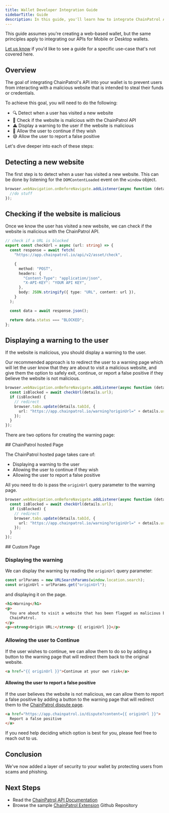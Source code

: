 ```yaml
---
title: Wallet Developer Integration Guide
sidebarTitle: Guide
description: In this guide, you'll learn how to integrate ChainPatrol API into your wallet.
---
```


<Note>

This guide assumes you're creating a web-based wallet, but the same principles apply
to integrating our APIs for Mobile or Desktop wallets.

[Let us know](mailto:nikita@chainpatrol.io) if you'd like to see a guide for a specific
use-case that's not covered here.

</Note>

## Overview

The goal of integrating ChainPatrol's API into your wallet is to prevent users from interacting
with a malicious website that is intended to steal their funds or credentials.

To achieve this goal, you will need to do the following:

- 🔍 Detect when a user has visited a new website
- 🥷 Check if the website is malicious with the ChainPatrol API
- ⚠️ Display a warning to the user if the website is malicious
- 🤞 Allow the user to continue if they wish
- 😅 Allow the user to report a false positive

Let's dive deeper into each of these steps:

## Detecting a new website

The first step is to detect when a user has visited a new website. This can be done by
listening for the `DOMContentLoaded` event on the `window` object.

```ts
browser.webNavigation.onBeforeNavigate.addListener(async function (details) {
  //do stuff
});
```

## Checking if the website is malicious

Once we know the user has visited a new website, we can check if the website is malicious
with the ChainPatrol API.

```ts
// check if a URL is blocked
export const checkUrl = async (url: string) => {
  const response = await fetch(
    "https://app.chainpatrol.io/api/v2/asset/check",

    {
      method: "POST",
      headers: {
        "Content-Type": "application/json",
        "X-API-KEY": "YOUR API KEY",
      },
      body: JSON.stringify({ type: "URL", content: url }),
    }
  );

  const data = await response.json();

  return data.status === "BLOCKED";
};
```

## Displaying a warning to the user

If the website is malicious, you should display a warning to the user.

Our recommended approach is to redirect the user to a warning page which will let the
user know that they are about to visit a malicious website, and give them the option to
safely exit, continue, or report a false positive if they believe the website is not malicious.

```ts
browser.webNavigation.onBeforeNavigate.addListener(async function (details) {
  const isBlocked = await checkUrl(details.url);
  if (isBlocked) {
    // redirect
    browser.tabs.update(details.tabId, {
      url: "https://app.chainpatrol.io/warning?originUrl=" + details.url,
    });
  }
});
```

There are two options for creating the warning page:

<AccordionGroup>
  <Accordion title="ChainPatrol's Hosted Page" description="Recommended option" icon="sparkles" iconType="duotone">
## ChainPatrol hosted Page

The ChainPatrol hosted page takes care of:

- Displaying a warning to the user
- Allowing the user to continue if they wish
- Allowing the user to report a false positive

All you need to do is pass the `originUrl` query parameter to the warning page.

```ts
browser.webNavigation.onBeforeNavigate.addListener(async function (details) {
  const isBlocked = await checkUrl(details.url);
  if (isBlocked) {
    // redirect
    browser.tabs.update(details.tabId, {
      url: "https://app.chainpatrol.io/warning?originUrl=" + details.url,
    });
  }
});
```

  </Accordion>
  
  <Accordion title="Custom Page" description="Use if you want full control/branding" icon="brackets-curly" iconType="duotone">
## Custom Page

### Displaying the warning

We can display the warning by reading the `originUrl` query parameter:

```js
const urlParams = new URLSearchParams(window.location.search);
const originUrl = urlParams.get("originUrl");
```

and displaying it on the page.

```html
<h1>Warning</h1>
<p>
  You are about to visit a website that has been flagged as malicious by
  ChainPatrol.
</p>
<p><strong>Origin URL:</strong> {{ originUrl }}</p>
```

### Allowing the user to Continue

If the user wishes to continue, we can allow them to do so by adding a button to the warning page that will redirect them
back to the original website.

```html
<a href="{{ originUrl }}">Continue at your own risk</a>
```

#### Allowing the user to report a false positive

If the user believes the website is not malicious, we can allow them to report a false positive
by adding a button to the warning page that will redirect them to the [ChainPatrol dispute page](https://app.chainpatrol.io/dispute).

```html
<a href="https://app.chainpatrol.io/dispute?content={{ originUrl }}">
  Report a false positive
</a>
```

  </Accordion>
</AccordionGroup>

If you need help deciding which option is best for you, please feel free to reach out to us.

## Conclusion

We've now added a layer of security to your wallet by protecting users from scams and phishing.

## Next Steps

- Read the [ChainPatrol API Documentation](/docs/api)
- Browse the sample [ChainPatrol Extension](https://github.com/chainpatrol/extension) Github Repository

